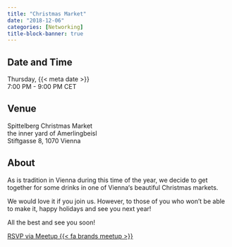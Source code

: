 ```yaml
---
title: "Christmas Market"
date: "2018-12-06"
categories: [Networking]
title-block-banner: true
---
```


## Date and Time

Thursday, {{< meta date >}}  
7:00 PM - 9:00 PM CET

## Venue

Spittelberg Christmas Market  
the inner yard of Amerlingbeisl  
Stiftgasse 8, 1070 Vienna

## About

As is tradition in Vienna during this time of the year, we decide to get together for some drinks in one of Vienna‘s beautiful Christmas markets.

We would love it if you join us. However, to those of you who won’t be able to make it, happy holidays and see you next year!

All the best and see you soon!

[RSVP via Meetup {{< fa brands meetup >}}](https://www.meetup.com/rladies-vienna/events/256619785){.btn .btn-outline-primary .rsvp}
